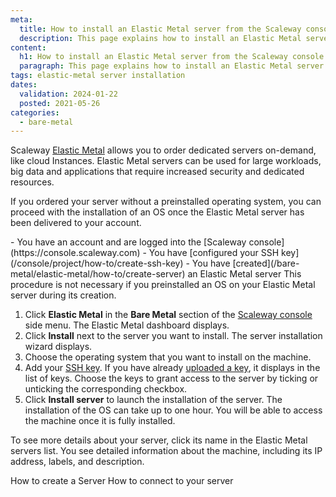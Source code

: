 ```yaml
---
meta:
  title: How to install an Elastic Metal server from the Scaleway console
  description: This page explains how to install an Elastic Metal server from the Scaleway console
content:
  h1: How to install an Elastic Metal server from the Scaleway console
  paragraph: This page explains how to install an Elastic Metal server from the Scaleway console
tags: elastic-metal server installation
dates:
  validation: 2024-01-22
  posted: 2021-05-26
categories:
  - bare-metal
---
```


Scaleway [Elastic Metal](https://www.scaleway.com/en/elastic-metal/) allows you to order dedicated servers on-demand, like cloud Instances.
Elastic Metal servers can be used for large workloads, big data and applications that require increased security and dedicated resources.

If you ordered your server without a preinstalled operating system, you can proceed with the installation of an OS once the Elastic Metal server has been delivered to your account.

<Macro id="iam-requirements" />

<Message type="requirement">
  - You have an account and are logged into the [Scaleway console](https://console.scaleway.com)
  - You have [configured your SSH key](/console/project/how-to/create-ssh-key)
  - You have [created](/bare-metal/elastic-metal/how-to/create-server) an Elastic Metal server
</Message>

<Message type="tip">
  This procedure is not necessary if you preinstalled an OS on your Elastic Metal server during its creation.
</Message>

1. Click **Elastic Metal** in the **Bare Metal** section of the [Scaleway console](https://console.scaleway.com) side menu. The Elastic Metal dashboard displays.
2. Click **Install** next to the server you want to install. The server installation wizard displays.
3. Choose the operating system that you want to install on the machine.
4. Add your [SSH key](/console/account/concepts/#ssh-key). If you have already [uploaded a key](/console/project/how-to/create-ssh-key/#how-to-upload-the-public-ssh-key-to-the-scaleway-interface), it displays in the list of keys. Choose the keys to grant access to the server by ticking or unticking the corresponding checkbox.
5. Click **Install server** to launch the installation of the server.
    <Message type="note">
    The installation of the OS can take up to one hour. You will be able to
      access the machine once it is fully installed.
    </Message>

To see more details about your server, click its name in the Elastic Metal servers list. You see detailed information about the machine, including its IP address, labels, and description.


<Navigation title="See also">
  <PreviousButton to="/bare-metal/elastic-metal/how-to/create-server/">How to create a Server</PreviousButton>
  <NextButton to="/bare-metal/elastic-metal/how-to/connect-to-server/">How to connect to your server</NextButton>
</Navigation>
